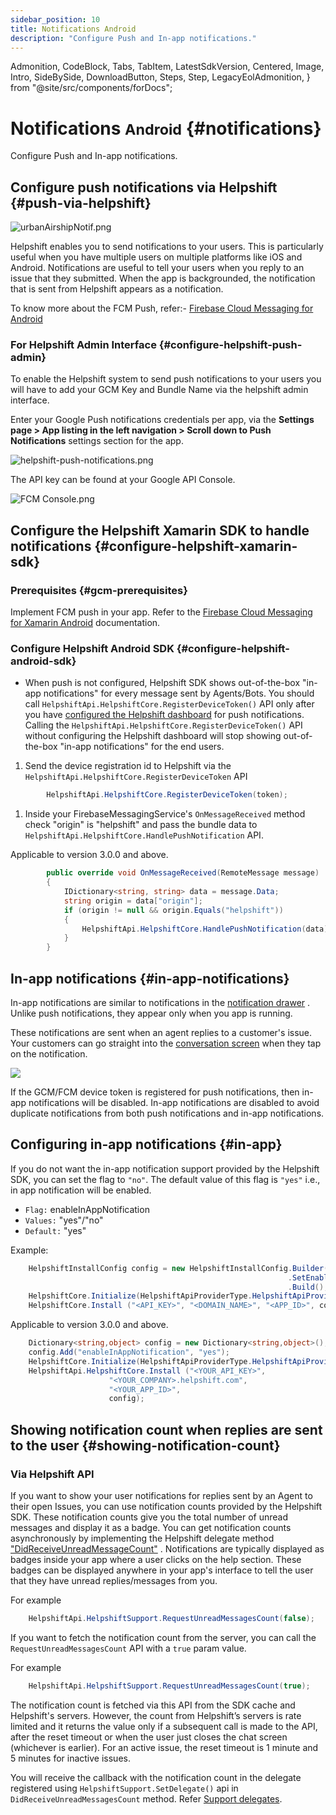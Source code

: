 ```yaml
---
sidebar_position: 10
title: Notifications Android
description: "Configure Push and In-app notifications."
---
```


  Admonition,
  CodeBlock,
  Tabs,
  TabItem,
  LatestSdkVersion,
  Centered,
  Image,
  Intro,
  SideBySide,
  DownloadButton,
  Steps,
  Step,
  LegacyEolAdmonition,
} from "@site/src/components/forDocs";

<LegacyEolAdmonition />

# Notifications <small>Android</small> {#notifications}

<Intro>

Configure Push and In-app notifications.

</Intro>

## Configure push notifications via Helpshift {#push-via-helpshift}

![urbanAirshipNotif.png](/static/books/android/urbanairshipnotif.png "urbanAirshipNotif.png")

Helpshift enables you to send notifications to your users. This is
particularly useful when you have multiple users on multiple platforms
like iOS and Android. Notifications are useful to tell your users when
you reply to an issue that they submitted. When the app is backgrounded,
the notification that is sent from Helpshift appears as a notification.

To know more about the FCM Push, refer:-
[Firebase Cloud Messaging for Android](https://firebase.google.com/docs/cloud-messaging/)

### For Helpshift Admin Interface {#configure-helpshift-push-admin}

To enable the Helpshift system to send push notifications to your users
you will have to add your GCM Key and Bundle Name via the helpshift
admin interface.

Enter your Google Push notifications credentials per app, via the
**Settings page > App listing in the left navigation > Scroll down to Push
Notifications** settings section for the app.

<Image
  src="/static/books/android/helpshift-push-notifications.png"
  width="full"
  alt="helpshift-push-notifications.png"
/>

The API key can be found at your Google API Console.

<Image
  src="/static/books/android/fcm_console.png"
  width="full"
  alt="FCM Console.png"
/>

## Configure the Helpshift Xamarin SDK to handle notifications {#configure-helpshift-xamarin-sdk}

### Prerequisites {#gcm-prerequisites}

Implement FCM push in your app. Refer to the
[Firebase Cloud Messaging for Xamarin Android](https://docs.microsoft.com/en-us/xamarin/android/data-cloud/google-messaging/firebase-cloud-messaging) documentation.

### Configure Helpshift Android SDK {#configure-helpshift-android-sdk}

<Admonition type="info" title="Note">

- When push is not configured, Helpshift SDK shows out-of-the-box "in-app notifications" for every message sent by Agents/Bots.
  You should call `HelpshiftApi.HelpshiftCore.RegisterDeviceToken()` API only after you have [configured the Helpshift dashboard](/xamarin/notifications-android#configure-helpshift-push-admin) for push notifications. Calling the `HelpshiftApi.HelpshiftCore.RegisterDeviceToken()` API without configuring the Helpshift dashboard will stop showing out-of-the-box "in-app notifications" for the end users.

</Admonition>

1. Send the device registration id to Helpshift via the `HelpshiftApi.HelpshiftCore.RegisterDeviceToken` API

```csharp
        HelpshiftApi.HelpshiftCore.RegisterDeviceToken(token);
```

1. Inside your FirebaseMessagingService's `OnMessageReceived` method check "origin" is "helpshift" and pass the bundle data to `HelpshiftApi.HelpshiftCore.HandlePushNotification` API.

<Admonition type="info" title="Note">

Applicable to version 3.0.0 and above.

</Admonition>

```csharp
		public override void OnMessageReceived(RemoteMessage message)
        {
            IDictionary<string, string> data = message.Data;
            string origin = data["origin"];
            if (origin != null && origin.Equals("helpshift"))
            {
                HelpshiftApi.HelpshiftCore.HandlePushNotification(data);
            }
        }
```

## In-app notifications {#in-app-notifications}

In-app notifications are similar to notifications in the [notification drawer](http://developer.android.com/guide/topics/ui/notifiers/notifications.html) . Unlike push notifications, they appear only when you app is running.

These notifications are sent when an agent replies to a customer's issue. Your customers can go straight into the [conversation screen](/xamarin/support-tools-android#conversation-view) when they tap on the notification.

![](/static/books/android/i18n-in-app.png)

<Admonition type="info" title="Note">

If the GCM/FCM device token is registered for push notifications, then in-app notifications will be disabled. In-app notifications are disabled to avoid duplicate notifications from both push notifications and in-app notifications.

</Admonition>

## Configuring in-app notifications {#in-app}

If you do not want the in-app notification support provided by the Helpshift SDK, you can set the flag to `"no"`. The default value of this flag is `"yes"` i.e., in app notification will be enabled.

- `Flag:` enableInAppNotification
- `Values:` "yes"/"no"
- `Default:` "yes"

Example:

<Tabs>

<TabItem value="Using HelpshiftInstallConfig" label="Using HelpshiftInstallConfig">

```csharp
    HelpshiftInstallConfig config = new HelpshiftInstallConfig.Builder()
                                                              .SetEnableInAppNotifications(true)
                                                              .Build();
    HelpshiftCore.Initialize(HelpshiftApiProviderType.HelpshiftApiProviderTypeSupport);
    HelpshiftCore.Install ("<API_KEY>", "<DOMAIN_NAME>", "<APP_ID>", config);
```

<Admonition type="info" title="Note">

Applicable to version 3.0.0 and above.

</Admonition>

</TabItem>
<TabItem value="Using Dictionary" label="Using Dictionary">

```csharp
    Dictionary<string,object> config = new Dictionary<string,object>();
    config.Add("enableInAppNotification", "yes");
    HelpshiftCore.Initialize(HelpshiftApiProviderType.HelpshiftApiProviderTypeSupport);
    HelpshiftApi.HelpshiftCore.Install ("<YOUR_API_KEY>",
                      "<YOUR_COMPANY>.helpshift.com",
                      "<YOUR_APP_ID>",
                      config);
```

</TabItem>

</Tabs>

## Showing notification count when replies are sent to the user {#showing-notification-count}

### Via Helpshift API

If you want to show your user notifications for replies sent by an Agent to their open Issues, you can use notification counts provided by the Helpshift SDK. These notification counts give you the total number of unread messages and display it as a badge. You can get notification counts asynchronously by implementing the Helpshift delegate method ["DidReceiveUnreadMessageCount"](/xamarin/delegates-android#helpshift-delegates-implementation) . Notifications are typically displayed as badges inside your app where a user clicks on the help section. These badges can be displayed anywhere in your app's interface to tell the user that they have unread replies/messages from you.

For example

```csharp
    HelpshiftApi.HelpshiftSupport.RequestUnreadMessagesCount(false);
```

If you want to fetch the notification count from the server, you can call the `RequestUnreadMessagesCount` API with a `true` param value.

For example

```csharp
    HelpshiftApi.HelpshiftSupport.RequestUnreadMessagesCount(true);
```

<Admonition type="info" title="Note">

The notification count is fetched via this API from the SDK cache and Helpshift's servers. However, the count from Helpshift’s servers is rate limited and it returns the value only if a subsequent call is made to the API, after the reset timeout or when the user just closes the chat screen (whichever is earlier). For an active issue, the reset timeout is 1 minute and 5 minutes for inactive issues.

</Admonition>

You will receive the callback with the notification count in the delegate registered using `HelpshiftSupport.SetDelegate()` api in `DidReceiveUnreadMessagesCount` method.
Refer [Support delegates](/xamarin/delegates-android#helpshift-delegates-implementation).
